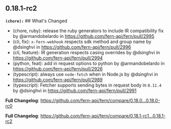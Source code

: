 ## 0.18.1-rc2
**`(chore):`** ## What's Changed
* (chore, ruby): release the ruby generators to include IR compatibility fix by @armandobelardo in https://github.com/fern-api/fern/pull/2995
* (cli, fix): `x-fern-webhook` respects sdk method and group name by @dsinghvi in https://github.com/fern-api/fern/pull/2996
* (cli, feature): IR generation respects casing overrides by @dsinghvi in https://github.com/fern-api/fern/pull/2994
* (python, feat): add in request options to python by @armandobelardo in https://github.com/fern-api/fern/pull/2926
* (typescript): always use `node-fetch` when in Node.js by @dsinghvi in https://github.com/fern-api/fern/pull/2989
* (typescript): Fetcher supports sending bytes in request body in `0.11.4` by @dsinghvi in https://github.com/fern-api/fern/pull/2991


**Full Changelog**: https://github.com/fern-api/fern/compare/0.18.0...0.18.0-rc0


**Full Changelog**: https://github.com/fern-api/fern/compare/0.18.1-rc1...0.18.1-rc2

